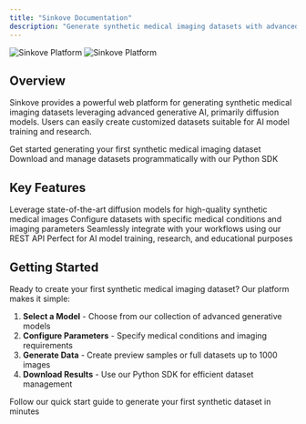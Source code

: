 ```yaml
---
title: "Sinkove Documentation"
description: "Generate synthetic medical imaging datasets with advanced AI"
---
```


<img
  className="block dark:hidden"
  src="/images/background_landingpage-1.webp"
  alt="Sinkove Platform"
/>
<img
  className="hidden dark:block"
  src="/images/background_landingpage-1.webp"
  alt="Sinkove Platform"
/>

## Overview

Sinkove provides a powerful web platform for generating synthetic medical imaging datasets leveraging advanced generative AI, primarily diffusion models. Users can easily create customized datasets suitable for AI model training and research.

<CardGroup cols={2}>
  <Card title="Quick Start" icon="rocket" href="/quickstart">
    Get started generating your first synthetic medical imaging dataset
  </Card>
  <Card title="Python SDK" icon="python" href="/python-sdk">
    Download and manage datasets programmatically with our Python SDK
  </Card>
</CardGroup>

## Key Features

<CardGroup cols={2}>
  <Card title="Advanced Generative AI" icon="brain" href="/quickstart">
    Leverage state-of-the-art diffusion models for high-quality synthetic
    medical images
  </Card>
  <Card title="Customizable Datasets" icon="sliders" href="/datasets">
    Configure datasets with specific medical conditions and imaging parameters
  </Card>
  <Card title="API Integration" icon="code" href="/api-reference/introduction">
    Seamlessly integrate with your workflows using our REST API
  </Card>
  <Card title="Research Ready" icon="flask" href="/quickstart">
    Perfect for AI model training, research, and educational purposes
  </Card>
</CardGroup>

## Getting Started

Ready to create your first synthetic medical imaging dataset? Our platform makes it simple:

1. **Select a Model** - Choose from our collection of advanced generative models
2. **Configure Parameters** - Specify medical conditions and imaging requirements
3. **Generate Data** - Create preview samples or full datasets up to 1000 images
4. **Download Results** - Use our Python SDK for efficient dataset management

<Card title="Start Creating Datasets" icon="play" href="/quickstart">
  Follow our quick start guide to generate your first synthetic dataset in
  minutes
</Card>
